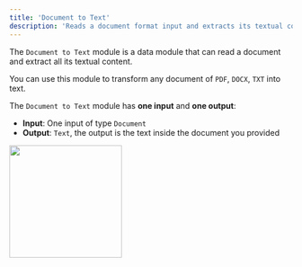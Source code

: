```yaml
---
title: 'Document to Text'
description: 'Reads a document format input and extracts its textual content.'
---
```


The `Document to Text` module is a data module that can read a document and extract all its textual content.

You can use this module to transform any document of `PDF`, `DOCX`, `TXT` into text.

The `Document to Text` module has **one input** and **one output**:

- **Input**: One input of type `Document`
- **Output**: `Text`, the output is the text inside the document you provided

<img height="200" src="/RF.png" />